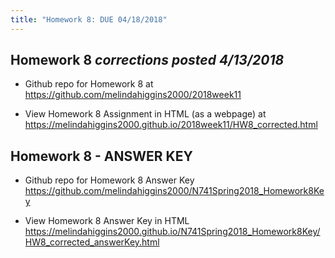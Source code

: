 ```yaml
---
title: "Homework 8: DUE 04/18/2018"
---
```


## Homework 8 _corrections posted 4/13/2018_

* Github repo for Homework 8 at [https://github.com/melindahiggins2000/2018week11](https://github.com/melindahiggins2000/2018week11)

* View Homework 8 Assignment in HTML (as a webpage) at [https://melindahiggins2000.github.io/2018week11/HW8_corrected.html](https://melindahiggins2000.github.io/2018week11/HW8_corrected.html)

## Homework 8 - ANSWER KEY

* Github repo for Homework 8 Answer Key [https://github.com/melindahiggins2000/N741Spring2018_Homework8Key](https://github.com/melindahiggins2000/N741Spring2018_Homework8Key)

* View Homework 8 Answer Key in HTML [https://melindahiggins2000.github.io/N741Spring2018_Homework8Key/HW8_corrected_answerKey.html](https://melindahiggins2000.github.io/N741Spring2018_Homework8Key/HW8_corrected_answerKey.html)

